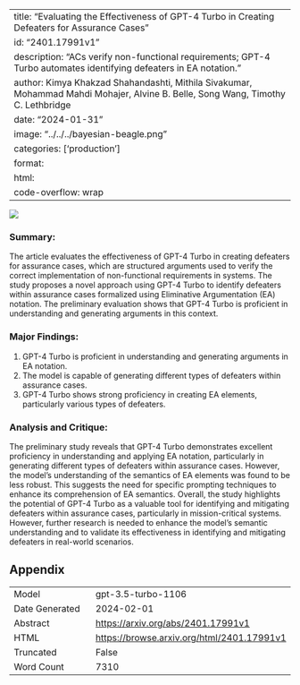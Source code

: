 
---
title: "Evaluating the Effectiveness of GPT-4 Turbo in Creating Defeaters for Assurance Cases"
id: "2401.17991v1"
description: "ACs verify non-functional requirements; GPT-4 Turbo automates identifying defeaters in EA notation."
author: Kimya Khakzad Shahandashti, Mithila Sivakumar, Mohammad Mahdi Mohajer, Alvine B. Belle, Song Wang, Timothy C. Lethbridge
date: "2024-01-31"
image: "../../../bayesian-beagle.png"
categories: ['production']
format:
  html:
    code-overflow: wrap
---

![](None)

### **Summary:**
The article evaluates the effectiveness of GPT-4 Turbo in creating defeaters for assurance cases, which are structured arguments used to verify the correct implementation of non-functional requirements in systems. The study proposes a novel approach using GPT-4 Turbo to identify defeaters within assurance cases formalized using Eliminative Argumentation (EA) notation. The preliminary evaluation shows that GPT-4 Turbo is proficient in understanding and generating arguments in this context.

### **Major Findings:**
1. GPT-4 Turbo is proficient in understanding and generating arguments in EA notation.
2. The model is capable of generating different types of defeaters within assurance cases.
3. GPT-4 Turbo shows strong proficiency in creating EA elements, particularly various types of defeaters.

### **Analysis and Critique:**
The preliminary study reveals that GPT-4 Turbo demonstrates excellent proficiency in understanding and applying EA notation, particularly in generating different types of defeaters within assurance cases. However, the model's understanding of the semantics of EA elements was found to be less robust. This suggests the need for specific prompting techniques to enhance its comprehension of EA semantics. Overall, the study highlights the potential of GPT-4 Turbo as a valuable tool for identifying and mitigating defeaters within assurance cases, particularly in mission-critical systems. However, further research is needed to enhance the model's semantic understanding and to validate its effectiveness in identifying and mitigating defeaters in real-world scenarios.

## Appendix

|          |          |
|----------|----------|
| Model     | gpt-3.5-turbo-1106       |
| Date Generated     | 2024-02-01       |
| Abstract | [https://arxiv.org/abs/2401.17991v1](https://arxiv.org/abs/2401.17991v1)        |
| HTML     | [https://browse.arxiv.org/html/2401.17991v1](https://browse.arxiv.org/html/2401.17991v1)       |
| Truncated       | False       |
| Word Count       | 7310       |
